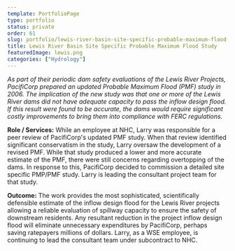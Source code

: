 ```yaml
---
template: PortfolioPage
type: portfolio
status: private
order: 61
slug: portfolio/lewis-river-basin-site-specific-probable-maximum-flood-study
title: Lewis River Basin Site Specific Probable Maximum Flood Study
featuredImage: lewis.png
categories: ["Hydrology"]
---
```


_As part of their periodic dam safety evaluations of the Lewis River Projects, PacifiCorp prepared an updated Probable Maximum Flood (PMF) study in 2006. The implication of the new study was that one or more of the Lewis River dams did not have adequate capacity to pass the inflow design flood. If this result were found to be accurate, the dams would require significant costly improvements to bring them into compliance with FERC regulations._  
  
**Role / Services:** While an employee at NHC, Larry was responsible for a peer review of PacifiCorp's updated PMF study. When that review identified significant conservatism in the study, Larry oversaw the development of a revised PMF. While that study produced a lower and more accurate estimate of the PMF, there were still concerns regarding overtopping of the dams. In response to this, PacifiCorp decided to commission a detailed site specific PMP/PMF study. Larry is leading the consultant project team for that study.  
  
**Outcome:** The work provides the most sophisticated, scientifically defensible estimate of the inflow design flood for the Lewis River projects allowing a reliable evaluation of spillway capacity to ensure the safety of downstream residents. Any resultant reduction in the project inflow design flood will eliminate unnecessary expenditures by PacifiCorp, perhaps saving ratepayers millions of dollars. Larry, as a WSE employee, is continuing to lead the consultant team under subcontract to NHC.